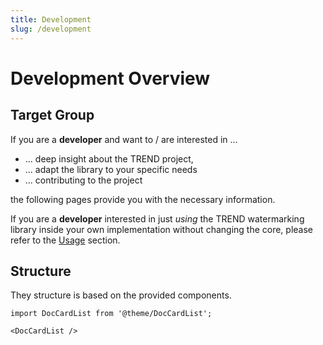 ```yaml
---
title: Development
slug: /development
---
```


<!--
 Copyright (c) 2024 Fraunhofer-Gesellschaft zur Förderung der angewandten Forschung e.V.

 This work is licensed under the Fraunhofer License (on the basis of the MIT license)
 that can be found in the LICENSE file.
-->


<PatentHint components={props.components} />

# Development Overview

## Target Group
If you are a **developer** and want to / are interested in ...

- ... deep insight about the TREND project,
- ... adapt the library to your specific needs
- ... contributing to the project

the following pages provide you with the necessary information.

If you are a **developer** interested in just *using* the TREND watermarking library inside your 
own implementation without changing the core, please refer to the [Usage](/docs/usage/) section.

## Structure
They structure is based on the provided components.

```mdx-code-block
import DocCardList from '@theme/DocCardList';

<DocCardList />
```
